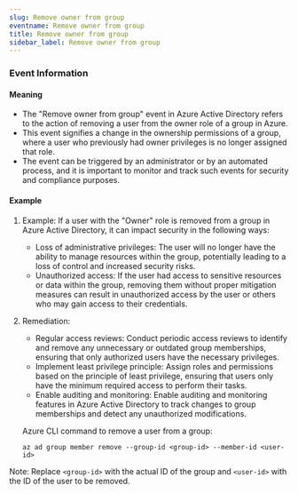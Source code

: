 ```yaml
--- 
slug: Remove owner from group
eventname: Remove owner from group
title: Remove owner from group
sidebar_label: Remove owner from group
---
```

                       
### Event Information

#### Meaning

- The "Remove owner from group" event in Azure Active Directory refers to the action of removing a user from the owner role of a group in Azure.
- This event signifies a change in the ownership permissions of a group, where a user who previously had owner privileges is no longer assigned that role.
- The event can be triggered by an administrator or by an automated process, and it is important to monitor and track such events for security and compliance purposes.

#### Example

1. Example: If a user with the "Owner" role is removed from a group in Azure Active Directory, it can impact security in the following ways:
   - Loss of administrative privileges: The user will no longer have the ability to manage resources within the group, potentially leading to a loss of control and increased security risks.
   - Unauthorized access: If the user had access to sensitive resources or data within the group, removing them without proper mitigation measures can result in unauthorized access by the user or others who may gain access to their credentials.

2. Remediation:
   - Regular access reviews: Conduct periodic access reviews to identify and remove any unnecessary or outdated group memberships, ensuring that only authorized users have the necessary privileges.
   - Implement least privilege principle: Assign roles and permissions based on the principle of least privilege, ensuring that users only have the minimum required access to perform their tasks.
   - Enable auditing and monitoring: Enable auditing and monitoring features in Azure Active Directory to track changes to group memberships and detect any unauthorized modifications.

   Azure CLI command to remove a user from a group:
   ```
   az ad group member remove --group-id <group-id> --member-id <user-id>
   ```

Note: Replace `<group-id>` with the actual ID of the group and `<user-id>` with the ID of the user to be removed.


 